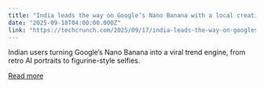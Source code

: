 ```yaml
---
title: "India leads the way on Google’s Nano Banana with a local creative twist"
date: "2025-09-18T04:00:00.000Z"
link: "https://techcrunch.com/2025/09/17/india-leads-the-way-on-googles-nano-banana-with-a-local-creative-twist/"
---
```


Indian users turning Google’s Nano Banana into a viral trend engine, from retro AI portraits to figurine-style selfies.

[Read more](https://techcrunch.com/2025/09/17/india-leads-the-way-on-googles-nano-banana-with-a-local-creative-twist/)
